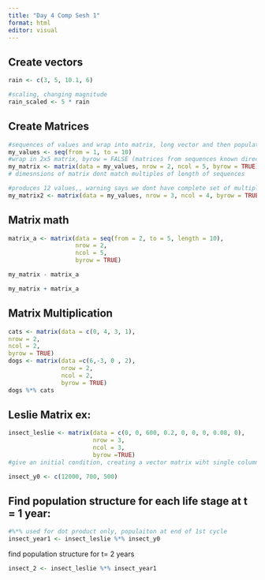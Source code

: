 ```yaml
---
title: "Day 4 Comp Sesh 1"
format: html
editor: visual
---
```


## Create vectors

```r
rain <- c(3, 5, 10.1, 6)

#scaling, changing magnitude
rain_scaled <- 5 * rain


```

## Create Matrices

```r
#sequences of values and wrap into matrix, long vector and then populate 3x5 ...
my_values <- seq(from = 1, to = 10)
#wrap in 2x5 matrix, byrow = FALSE (matrices from sequences known direction its popualting in), naturally goes by column but want popualted by rows 
my_matrix <- matrix(data = my_values, nrow = 2, ncol = 5, byrow = TRUE)
# dimesnsions of matrix dont match multiples of length of sequences 
```

```r
#produces 12 values,, warning says we dont have complete set of multiples of our orignial sequence that fits in matrix when we popualte it/ if you view it it starts repeating  
my_matrix2 <- matrix(data = my_values, nrow = 3, ncol = 4, byrow = TRUE)
```

## Matrix math

```r
matrix_a <- matrix(data = seq(from = 2, to = 5, length = 10), 
                   nrow = 2, 
                   ncol = 5, 
                   byrow = TRUE)
```

```r
my_matrix - matrix_a
```

```r
my_matrix + matrix_a
```

## Matrix Multiplication

```r
cats <- matrix(data = c(0, 4, 3, 1), 
nrow = 2, 
ncol = 2, 
byrow = TRUE)
dogs <- matrix(data =c(6,-3, 0 , 2),
               nrow = 2, 
               ncol = 2, 
               byrow = TRUE)
dogs %*% cats
```

## Leslie Matrix ex:

```r
insect_leslie <- matrix(data = c(0, 0, 600, 0.2, 0, 0, 0, 0.08, 0),
                        nrow = 3, 
                        ncol = 3, 
                        byrow =TRUE)
#give an initial condition, creating a vector matrix wiht single column, write columns in correct order), 2nd matrix taking dot product of what were taking coefficient 

insect_y0 <- c(12000, 700, 500)

```

## Find population structure for each life stage at t = 1 year:

```r
#%*% used for dot product only, populaiton at end of 1st cycle 
insect_year1 <- insect_leslie %*% insect_y0 


```

find population structure for t= 2 years

```r
insect_2 <- insect_leslie %*% insect_year1
```
